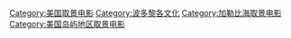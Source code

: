 [[Category:美国取景电影|Category:美国取景电影]]
[[Category:波多黎各文化|Category:波多黎各文化]]
[[Category:加勒比海取景电影|Category:加勒比海取景电影]]
[[Category:美国岛屿地区取景电影|Category:美国岛屿地区取景电影]]